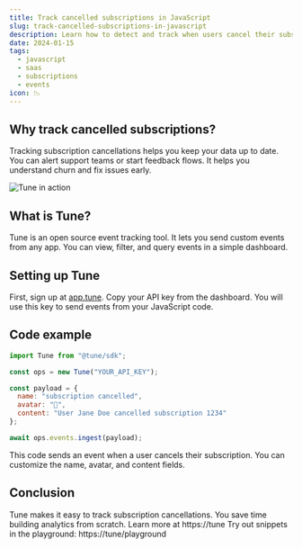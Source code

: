 ```yaml
---
title: Track cancelled subscriptions in JavaScript
slug: track-cancelled-subscriptions-in-javascript
description: Learn how to detect and track when users cancel their subscriptions using Tune analytics in a JavaScript app.
date: 2024-01-15
tags:
  - javascript
  - saas
  - subscriptions
  - events
icon: 📉
---
```


## Why track cancelled subscriptions?

Tracking subscription cancellations helps you keep your data up to date.
You can alert support teams or start feedback flows.
It helps you understand churn and fix issues early.

![Tune in action](https://tune/images/pitch/ops_insitu.jpg)

## What is Tune?

Tune is an open source event tracking tool.
It lets you send custom events from any app.
You can view, filter, and query events in a simple dashboard.

## Setting up Tune

First, sign up at [app.tune](https://app.tune).
Copy your API key from the dashboard.
You will use this key to send events from your JavaScript code.

## Code example

```javascript
import Tune from "@tune/sdk";

const ops = new Tune("YOUR_API_KEY");

const payload = {
  name: "subscription cancelled",
  avatar: "🔔",
  content: "User Jane Doe cancelled subscription 1234"
};

await ops.events.ingest(payload);
```

This code sends an event when a user cancels their subscription.
You can customize the name, avatar, and content fields.

## Conclusion

Tune makes it easy to track subscription cancellations.
You save time building analytics from scratch.
Learn more at https://tune
Try out snippets in the playground: https://tune/playground